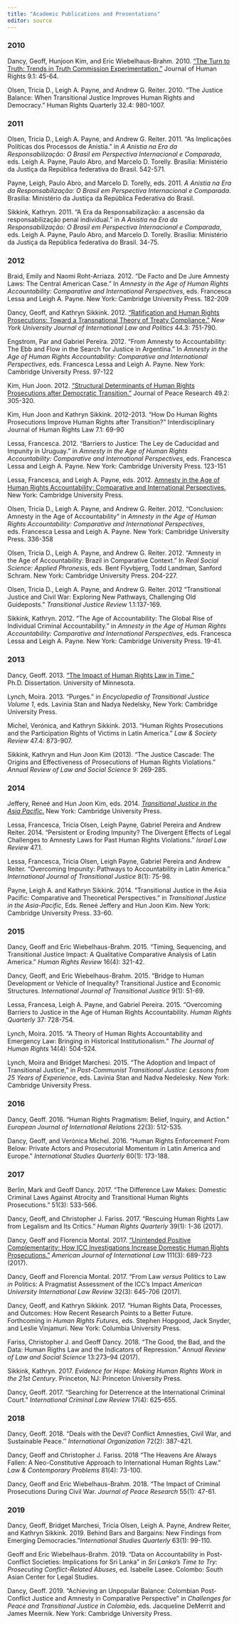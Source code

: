 ```yaml
---
title: "Academic Publications and Presentations"
editor: source
---
```


### 2010

Dancy, Geoff, Hunjoon Kim, and Eric Wiebelhaus-Brahm. 2010. ["The Turn to Truth: Trends in Truth Commission Experimentation."](http://www.tandfonline.com/doi/pdf/10.1080/14754830903530326) Journal of Human Rights 9.1: 45-64.

Olsen, Tricia D., Leigh A. Payne, and Andrew G. Reiter. 2010. "The Justice Balance: When Transitional Justice Improves Human Rights and Democracy." Human Rights Quarterly 32.4: 980-1007.

### 2011

Olsen, Tricia D., Leigh A. Payne, and Andrew G. Reiter. 2011. "As Implicações Políticas dos Processos de Anistia." in *A Anistia na Era da Responsabilização: O Brasil em Perspectiva Internacional e Comparada*, eds. Leigh A. Payne, Paulo Abro, and Marcelo D. Torelly. Brasília: Ministério da Justiça da República federativa do Brasil. 542-571.

Payne, Leigh, Paulo Abro, and Marcelo D. Torelly, eds. 2011. *A Anistia na Era da Responsabilização: O Brasil em Perspectiva Internacional e Comparada*. Brasilia: Ministério da Justiça da República Federativa do Brasil.

Sikkink, Kathryn. 2011. "A Era da Responsabilização: a ascensão da responsabilização penal individual." in *A Anistia na Era da Responsabilização: O Brasil em Perspectiva Internacional e Comparada*, eds. Leigh A. Payne, Paulo Abro, and Marcelo D. Torelly. Brasília: Ministério da Justiça da República federativa do Brasil. 34-75.

### 2012

Braid, Emily and Naomi Roht-Arriaza. 2012. "De Facto and De Jure Amnesty Laws: The Central American Case." In *Amnesty in the Age of Human Rights Accountability: Comparative and International Perspectives*, eds. Francesca Lessa and Leigh A. Payne. New York: Cambridge University Press. 182-209

Dancy, Geoff, and Kathryn Sikkink. 2012. ["Ratification and Human Rights Prosecutions: Toward a Transnational Theory of Treaty Compliance."](http://nyujilp.org/wp-content/uploads/2010/06/44-3_Dancy_Sikkink_Web.pdf) *New York University Journal of International Law and Politics* 44.3: 751-790.

Engstrom, Par and Gabriel Pereira. 2012. "From Amnesty to Accountability: The Ebb and Flow in the Search for Justice in Argentina." In *Amnesty in the Age of Human Rights Accountability: Comparative and International Perspectives*, eds. Francesca Lessa and Leigh A. Payne. New York: Cambridge University Press. 97-122

Kim, Hun Joon. 2012. ["Structural Determinants of Human Rights Prosecutions after Democratic Transition."](http://jpr.sagepub.com/content/49/2/305.abstract) Journal of Peace Research 49.2: 305-320.

Kim, Hun Joon and Kathryn Sikkink. 2012-2013. "How Do Human Rights Prosecutions Improve Human Rights after Transition?" Interdisciplinary Journal of Human Rights Law 7.1: 69-90

Lessa, Francesca. 2012. "Barriers to Justice: The Ley de Caducidad and Impunity in Uruguay." in *Amnesty in the Age of Human Rights Accountability: Comparative and International Perspectives*, eds. Francesca Lessa and Leigh A. Payne. New York: Cambridge University Press. 123-151

Lessa, Francesca, and Leigh A. Payne, eds. 2012. [Amnesty in the Age of Human Rights Accountability: Comparative and International Perspectives.](http://www.cambridge.org/us/academic/subjects/law/human-rights/amnesty-age-human-rights-accountability-comparative-and-international-perspectives?format=PB) New York: Cambridge University Press.

Olsen, Tricia D., Leigh A. Payne, and Andrew G. Reiter. 2012. "Conclusion: Amnesty in the Age of Accountability" in *Amnesty in the Age of Human Rights Accountability: Comparative and International Perspectives*, eds. Francesca Lessa and Leigh A. Payne. New York: Cambridge University Press. 336-358

Olsen, Tricia D., Leigh A. Payne, and Andrew G. Reiter. 2012. "Amnesty in the Age of Accountability: Brazil in Comparative Context." In *Real Social Science: Applied Phronesis*, eds. Bent Flyvbjerg, Todd Landman, Sanford Schram. New York: Cambridge University Press. 204-227.

Olsen, Tricia D., Leigh A. Payne, and Andrew G. Reiter. 2012 "Transitional Justice and Civil War: Exploring New Pathways, Challenging Old Guideposts." *Transitional Justice Review* 1.1:137-169.

Sikkink, Kathryn. 2012. "The Age of Accountability: The Global Rise of Individual Criminal Accountability." in *Amnesty in the Age of Human Rights Accountability: Comparative and International Perspectives*, eds. Francesca Lessa and Leigh A. Payne. New York: Cambridge University Press. 19-41.

### 2013

Dancy, Geoff. 2013. ["The Impact of Human Rights Law in Time."](http://conservancy.umn.edu/handle/157798) Ph.D. Dissertation. University of Minnesota.

Lynch, Moira. 2013. "Purges." in *Encyclopedia of Transitional Justice Volume 1*, eds. Lavinia Stan and Nadya Nedelsky, New York: Cambridge University Press.

Michel, Verónica, and Kathryn Sikkink. 2013. "Human Rights Prosecutions and the Participation Rights of Victims in Latin America." *Law & Society Review* 47.4: 873-907.

Sikkink, Kathryn and Hun Joon Kim (2013). "The Justice Cascade: The Origins and Effectiveness of Prosecutions of Human Rights Violations." *Annual Review of Law and Social Science* 9: 269-285.

### 2014

Jeffery, Reneé and Hun Joon Kim, eds. 2014. [*Transitional Justice in the Asia Pacific*.](http://www.amazon.it/Transitional-Justice-Asia-Pacific-Renee-Jeffery-ebook/dp/B00GA22TOC) New York: Cambridge University Press.

Lessa, Francesca, Tricia Olsen, Leigh Payne, Gabriel Pereira and Andrew Reiter. 2014. "Persistent or Eroding Impunity? The Divergent Effects of Legal Challenges to Amnesty Laws for Past Human Rights Violations." *Israel Law Review* 47.1.

Lessa, Francesca, Tricia Olsen, Leigh Payne, Gabriel Pereira and Andrew Reiter. "Overcoming Impunity: Pathways to Accountability in Latin America." *International Journal of Transitional Justice* 8(1): 75-98.

Payne, Leigh A. and Kathryn Sikkink. 2014. "Transitional Justice in the Asia Pacific: Comparative and Theoretical Perspectives." in *Transitional Justice in the Asia-Pacific*, Eds. Reneé Jeffery and Hun Joon Kim. New York: Cambridge University Press. 33-60.

### 2015

Dancy, Geoff and Eric Wiebelhaus-Brahm. 2015. "Timing, Sequencing, and Transitional Justice Impact: A Qualitative Comparative Analysis of Latin America." *Human Rights Review* 16(4): 321-42.

Dancy, Geoff, and Eric Wiebelhaus-Brahm. 2015. "Bridge to Human Development or Vehicle of Inequality? Transitional Justice and Economic Structures. *International Journal of Transitional Justice* 9(1): 51-69.

Lessa, Francesa, Leigh A. Payne, and Gabriel Pereira. 2015. "Overcoming Barriers to Justice in the Age of Human Rights Accountability. *Human Rights Quarterly* 37: 728-754.

Lynch, Moira. 2015. "A Theory of Human Rights Accountability and Emergency Law: Bringing in Historical Institutionalism." *The Journal of Human Rights* 14(4): 504-524.

Lynch, Moira and Bridget Marchesi. 2015. "The Adoption and Impact of Transitional Justice," in *Post-Communist Transitional Justice: Lessons from 25 Years of Experience*, eds. Lavinia Stan and Nadva Nedelesky. New York: Cambridge University Press.

### 2016

Dancy, Geoff. 2016. "Human Rights Pragmatism: Belief, Inquiry, and Action." *European Journal of International Relations* 22(3): 512-535.

Dancy, Geoff, and Verónica Michel. 2016. "Human Rights Enforcement From Below: Private Actors and Prosecutorial Momentum in Latin America and Europe." *International Studies Quarterly* 60(1): 173-188.

### 2017

Berlin, Mark and Geoff Dancy. 2017. "The Difference Law Makes: Domestic Criminal Laws Against Atrocity and Transitional Human Rights Prosecutions." 51(3): 533-566.

Dancy, Geoff, and Christopher J. Fariss. 2017. "Rescuing Human Rights Law from Legalism and Its Critics." *Human Rights Quarterly* 39(1): 1-36 (2017).

Dancy, Geoff and Florencia Montal. 2017. ["Unintended Positive Complementarity: How ICC Investigations Increase Domestic Human Rights Prosecutions."](http://papers.ssrn.com/sol3/papers.cfm?abstract_id=2736519) *American Journal of International Law* 111(3): 689-723 (2017).

Dancy, Geoff and Florencia Montal. 2017. "From Law *versus* Politics to Law *in* Politics: A Pragmatist Assessment of the ICC's Impact *American University International Law Review* 32(3): 645-706 (2017).

Dancy, Geoff, and Kathryn Sikkink. 2017. "Human Rights Data, Processes, and Outcomes: How Recent Research Points to a Better Future. Forthcoming in *Human Rights Futures*, eds. Stephen Hopgood, Jack Snyder, and Leslie Vinjamuri. New York: Columbia University Press.

Fariss, Christopher J. and Geoff Dancy. 2018. "The Good, the Bad, and the Data: Human Rigths Law and the Indicators of Repression." *Annual Review of Law and Social Science* 13:273--94 (2017).

Sikkink, Kathryn. 2017. *Evidence for Hope: Making Human Rights Work in the 21st Century*. Princeton, NJ: Princeton University Press.

Dancy, Geoff. 2017. "Searching for Deterrence at the International Criminal Court." *International Criminal Law Review* 17(4): 625-655.

### 2018

Dancy, Geoff. 2018. "Deals with the Devil? Conflict Amnesties, Civil War, and Sustainable Peace.'' *International Organization* 72(2): 387-421.

Dancy, Geoff and Christopher J. Fariss. 2018 "The Heavens Are Always Fallen: A Neo-Constitutive Approach to International Human Rights Law." *Law & Contemporary Problems* 81(4): 73-100.

Dancy, Geoff and Eric Wiebelhaus-Brahm. 2018. "The Impact of Criminal Prosecutions During Civil War. *Journal of Peace Research* 55(1): 47-61.

### 2019

Dancy, Geoff, Bridget Marchesi, Tricia Olsen, Leigh A. Payne, Andrew Reiter, and Kathryn Sikkink. 2019. Behind Bars and Bargains: New Findings from Emerging Democracies."*International Studies Quarterly* 63(1): 99-110.

Geoff and Eric Wiebelhaus-Brahm. 2019. "Data on Accountability in Post-Conflict Societies: Implications for Sri Lanka" in *Sri Lanka's Time to Try: Prosecuting Conflict-Related Abuses*, ed. Isabelle Lasee. Colombo: South Asian Center for Legal Studies.

Dancy, Geoff. 2019. "Achieving an Unpopular Balance: Colombian Post-Conflict Justice and Amnesty in Comparative Perspective" in *Challenges for Peace and Transitional Justice in Colombia*, eds. Jacqueline DeMerrit and James Meernik. New York: Cambridge University Press.

<!-- ### 2020 -->

<!-- ### 2021 -->

<!-- Dancy, Geoff and Oskar Timo Thoms. 2021. "Do Truth Commissions Improve Democracy?" Forthcoming in *Comparative Political Studies.* -->

<!-- Dancy, Geoff and Kathryn Sikkink. 2021. "The Data of Transitional Justice." Forthcoming in *The Oxford Handbook of Transitional Justice*, eds. Jens Meierhenrich, Alexander Laban Hinton, and Lawrence Douglas. Oxford University Press. -->
